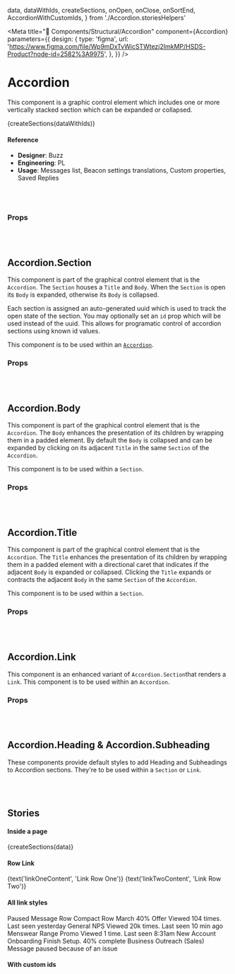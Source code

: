   data,
  dataWithIds,
  createSections,
  onOpen,
  onClose,
  onSortEnd,
  AccordionWithCustomIds,
} from './Accordion.storiesHelpers'

<Meta
  title="🧬 Components/Structural/Accordion"
  component={Accordion}
  parameters={{
    design: {
      type: 'figma',
      url:
        'https://www.figma.com/file/Wp9mDxTvWicSTWtezj2ImkMP/HSDS-Product?node-id=2582%3A9975',
    },
  }}
/>

# Accordion

This component is a graphic control element which includes one or more
vertically stacked section which can be expanded or collapsed.

<Preview>
  <Story name="default">
    <Accordion
      distance={number('distance', 5)}
      isSortable={boolean('isSortable', false)}
      isSeamless={boolean('isSeamless', false)}
      allowMultiple={boolean('allowMultiple', false)}
      pressDelay={number('pressDelay', 300)}
      onOpen={onOpen}
      onClose={onClose}
      onSortEnd={onSortEnd}
      size={select(
        'Sizes',
        { extraSmall: 'xs', small: 'sm', medium: 'md', large: 'lg' },
        'md'
      )}
      openSectionIds={array('openSectionIds', [])}
    >
      {createSections(dataWithIds)}
    </Accordion>
  </Story>
</Preview>

#### Reference

- **Designer**: Buzz
- **Engineering**: PL
- **Usage**: Messages list, Beacon settings translations, Custom properties, Saved Replies

<br />
<br />

### Props

<Props of={Accordion} />

<br />
<br />

## Accordion.Section

This component is part of the graphical control element that is the `Accordion`.
The `Section` houses a `Title` and `Body`. When the `Section` is open its
`Body` is expanded, otherwise its `Body` is collapsed.

Each section is assigned an auto-generated uuid which is used to track the
open state of the section. You may optionally set an `id` prop which will be
used instead of the uuid. This allows for programatic control of accordion
sections using known id values.

This component is to be used within an [`Accordion`](./Accordion.md).

### Props

<Props of={Accordion.Section} />

<br />
<br />

## Accordion.Body

This component is part of the graphical control element that is the `Accordion`.
The `Body` enhances the presentation of its children by wrapping them in a
padded element. By default the `Body` is collapsed and can be expanded by
clicking on its adjacent `Title` in the same `Section` of the `Accordion`.

This component is to be used within a `Section`.

### Props

<Props of={Accordion.Body} />

<br />
<br />

## Accordion.Title

This component is part of the graphical control element that is the `Accordion`.
The `Title` enhances the presentation of its children by wrapping them in a
padded element with a directional caret that indicates if the adjacent `Body`
is expanded or collapsed. Clicking the `Title` expands or contracts the adjacent
`Body` in the same `Section` of the `Accordion`.

This component is to be used within a `Section`.

### Props

<Props of={Accordion.Title} />

<br />
<br />

## Accordion.Link

This component is an enhanced variant of `Accordion.Section`that renders a `Link`.
This component is to be used within an `Accordion`.

### Props

<Props of={Accordion.Link} />

<br />
<br />

## Accordion.Heading & Accordion.Subheading

These components provide default styles to add Heading and Subheadings to Accordion sections.
They're to be used within a `Section` or `Link`.

<br />
<br />

## Stories

#### Inside a page

<Preview>
  <Story name="Inside a page">
    <Page>
      <Page.Card>
        <Page.Header subtitle="Inside a page" />
        <Accordion
          distance={number('distance', 5)}
          isSortable={boolean('isSortable', false)}
          isSeamless={boolean('isSeamless', false)}
          allowMultiple={boolean('allowMultiple', false)}
          pressDelay={number('pressDelay', 300)}
          onSortEnd={onSortEnd}
          size={select(
            'Sizes',
            { extraSmall: 'xs', small: 'sm', medium: 'md', large: 'lg' },
            'md'
          )}
        >
          {createSections(data)}
        </Accordion>
      </Page.Card>
    </Page>
  </Story>
</Preview>

#### Row Link

<Preview>
  <Story name="Row Link">
    <Page>
      <Page.Card>
        <Accordion
          distance={number('distance', 5)}
          isSortable={boolean('isSortable', false)}
          isSeamless={boolean('isSeamless', true)}
          allowMultiple={boolean('allowMultiple', false)}
          pressDelay={number('pressDelay', 300)}
          onSortEnd={onSortEnd}
          size={select(
            'Sizes',
            { extraSmall: 'xs', small: 'sm', medium: 'md', large: 'lg' },
            'md'
          )}
        >
          <Accordion.Link to="/">
            <Text truncate weight={500}>
              {text('linkOneContent', 'Link Row One')}
            </Text>
          </Accordion.Link>
          <Accordion.Link to="/">
            <Text truncate weight={500}>
              {text('linkTwoContent', 'Link Row Two')}
            </Text>
          </Accordion.Link>
        </Accordion>
      </Page.Card>
    </Page>
  </Story>
</Preview>

#### All link styles

<Preview>
  <Story name="All link styles">
    <Page>
      <Page.Card>
        <Accordion
          distance={number('distance', 5)}
          isSortable={boolean('isSortable', true)}
          allowMultiple={boolean('allowMultiple', false)}
          pressDelay={number('pressDelay', 300)}
          onSortEnd={onSortEnd}
          size={select(
            'Sizes',
            {
              extraSmall: 'xs',
              small: 'sm',
              medium: 'md',
              large: 'lg',
              extraLarge: 'xl',
            },
            'xl'
          )}
        >
          <Accordion.Link to="/" isCompact>
            <Accordion.Heading muted>Paused Message Row</Accordion.Heading>
          </Accordion.Link>
          <Accordion.Link to="/" isCompact>
            <Accordion.Heading>Compact Row</Accordion.Heading>
          </Accordion.Link>
          <Accordion.Link to="/">
            <Accordion.Heading>March 40% Offer</Accordion.Heading>
            <Accordion.Subheading>
              Viewed 104 times. Last seen yesterday
            </Accordion.Subheading>
          </Accordion.Link>
          <Accordion.Link to="/">
            <Accordion.Heading>General NPS</Accordion.Heading>
            <Accordion.Subheading>
              Viewed 20k times. Last seen 10 min ago
            </Accordion.Subheading>
          </Accordion.Link>
          <Accordion.Link to="/">
            <Accordion.Heading>Menswear Range Promo</Accordion.Heading>
            <Accordion.Subheading>
              Viewed 1 time. Last seen 8:31am
            </Accordion.Subheading>
          </Accordion.Link>
          <Accordion.Link to="/" status="info" badge="Incomplete">
            <Accordion.Heading>New Account Onboarding</Accordion.Heading>
            <Accordion.Subheading>
              <span className="is-highlighted">Finish Setup. </span>
              <span>40% complete</span>
            </Accordion.Subheading>
          </Accordion.Link>
          <Accordion.Link to="/" status="error" badge="Paused">
            <Accordion.Heading>Business Outreach (Sales)</Accordion.Heading>
            <Accordion.Subheading>
              <span className="is-highlighted">
                Message paused because of an issue
              </span>
            </Accordion.Subheading>
          </Accordion.Link>
        </Accordion>
      </Page.Card>
    </Page>
  </Story>
</Preview>

#### With custom ids

<Preview>
  <Story name="Custom-Ids">
    <Page>
      <Page.Card>
        <AccordionWithCustomIds />
      </Page.Card>
    </Page>
  </Story>
</Preview>
